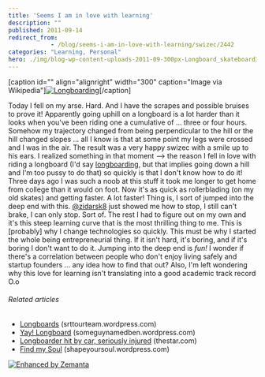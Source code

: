 ```yaml
---
title: 'Seems I am in love with learning'
description: ""
published: 2011-09-14
redirect_from: 
            - /blog/seems-i-am-in-love-with-learning/swizec/2442
categories: "Learning, Personal"
hero: ./img/blog-wp-content-uploads-2011-09-300px-Longboard_skateboard3.jpg
---
```


\[caption id="" align="alignright" width="300" caption="Image via Wikipedia"][![Longboarding](./img/blog-wp-content-uploads-2011-09-300px-Longboard_skateboard3.jpg "Longboarding")](http://commons.wikipedia.org/wiki/File:Longboard_skateboard.jpg)\[/caption]

Today I fell on my arse. Hard. And I have the scrapes and possible bruises to prove it! Apparently going uphill on a longboard is a lot harder than it looks when you've been riding one a cumulative of ... three or four hours. Somehow my trajectory changed from being perpendicular to the hill or the hill changed slopes ... all I know is that at some point my legs were crossed and I was in the air. The result was a very happy swizec with a smile up to his ears. I realized something in that moment --> the reason I fell in love with riding a longboard (I'd say [longboarding](http://en.wikipedia.org/wiki/Longboarding "Longboarding"), but that implies going down a hill and I'm too pussy to do that) so quickly is that I don't know how to do it! Three days ago I was such a noob at this stuff it took me longer to get home from college than it would on foot. Now it's as quick as rollerblading (on my old skates) and getting faster. A lot faster! Thing is, I sort of jumped into the deep end with this. [@zidarsk8](http://twitter.com/zidarsk8) just showed me how to stop, I still can't brake, I can only stop. Sort of. The rest I had to figure out on my own and it's this steep learning curve that is the most thrilling thing to me. This is \[probably] why I change technologies so quickly. This must be why I started the whole being entrepreneurial thing. If it isn't hard, it's boring, and if it's boring I don't want to do it. Jumping into the deep end is _fun!_ I wonder if there's a correlation between people who don't enjoy living safely and startup founders ... any idea how to find that out? Also, I'm left wondering why this love for learning isn't translating into a good academic track record O.o

###### Related articles

-   [Longboards](http://srttourteam.wordpress.com/2011/08/05/longboards/) (srttourteam.wordpress.com)
-   [Yay! Longboard](http://someguynamedben.wordpress.com/2011/07/02/yay-longboard/) (someguynamedben.wordpress.com)
-   [Longboarder hit by car, seriously injured](http://www.thestar.com/news/article/1025357--longboarder-hit-by-car-seriously-injured) (thestar.com)
-   [Find my Soul](http://shapeyoursoul.wordpress.com/2011/08/02/find-my-soul/) (shapeyoursoul.wordpress.com)

[![Enhanced by Zemanta](http://img.zemanta.com/zemified_e.png?x-id=fd7c855c-fd36-44a3-8bc9-087a697e7550)](http://www.zemanta.com/ "Enhanced by Zemanta")
